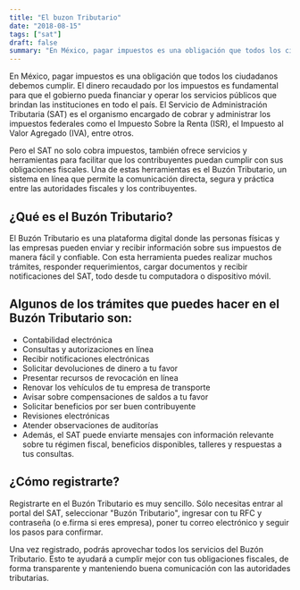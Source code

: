 ```yaml
---
title: "El buzon Tributario"
date: "2018-08-15"
tags: ["sat"]
draft: false
summary: "En México, pagar impuestos es una obligación que todos los ciudadanos debemos cumplir. El dinero recaudado por los impuestos es fundamental para que el gobierno pueda financiar y operar los servicios públicos que brindan las instituciones en todo el país."
---
```


En México, pagar impuestos es una obligación que todos los ciudadanos debemos cumplir. El dinero recaudado por los impuestos es fundamental para que el gobierno pueda financiar y operar los servicios públicos que brindan las instituciones en todo el país. El Servicio de Administración Tributaria (SAT) es el organismo encargado de cobrar y administrar los impuestos federales como el Impuesto Sobre la Renta (ISR), el Impuesto al Valor Agregado (IVA), entre otros.

Pero el SAT no solo cobra impuestos, también ofrece servicios y herramientas para facilitar que los contribuyentes puedan cumplir con sus obligaciones fiscales. Una de estas herramientas es el Buzón Tributario, un sistema en línea que permite la comunicación directa, segura y práctica entre las autoridades fiscales y los contribuyentes.

## ¿Qué es el Buzón Tributario?

El Buzón Tributario es una plataforma digital donde las personas físicas y las empresas pueden enviar y recibir información sobre sus impuestos de manera fácil y confiable. Con esta herramienta puedes realizar muchos trámites, responder requerimientos, cargar documentos y recibir notificaciones del SAT, todo desde tu computadora o dispositivo móvil.

## Algunos de los trámites que puedes hacer en el Buzón Tributario son:

- Contabilidad electrónica
- Consultas y autorizaciones en línea
- Recibir notificaciones electrónicas
- Solicitar devoluciones de dinero a tu favor
- Presentar recursos de revocación en línea
- Renovar los vehículos de tu empresa de transporte
- Avisar sobre compensaciones de saldos a tu favor
- Solicitar beneficios por ser buen contribuyente
- Revisiones electrónicas
- Atender observaciones de auditorías
- Además, el SAT puede enviarte mensajes con información relevante sobre tu régimen fiscal, beneficios disponibles, talleres y respuestas a tus consultas.

## ¿Cómo registrarte?

Registrarte en el Buzón Tributario es muy sencillo. Sólo necesitas entrar al portal del SAT, seleccionar "Buzón Tributario", ingresar con tu RFC y contraseña (o e.firma si eres empresa), poner tu correo electrónico y seguir los pasos para confirmar.

Una vez registrado, podrás aprovechar todos los servicios del Buzón Tributario. Esto te ayudará a cumplir mejor con tus obligaciones fiscales, de forma transparente y manteniendo buena comunicación con las autoridades tributarias.
